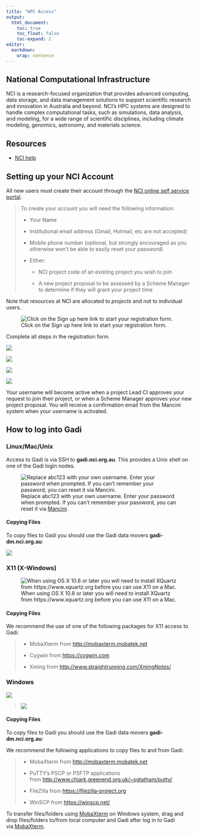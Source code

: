 ```yaml
---
title: "HPC Access"
output:
  html_document:
    toc: true
    toc_float: false
    toc-expand: 2
editor: 
  markdown: 
    wrap: sentence
---
```


## National Computational Infrastructure

NCI is a research-focused organization that provides advanced computing, data storage, and data management solutions to support scientific research and innovation in Australia and beyond.
NCI's HPC systems are designed to handle complex computational tasks, such as simulations, data analysis, and modeling, for a wide range of scientific disciplines, including climate modeling, genomics, astronomy, and materials science.

## Resources

-   [NCI help](https://opus.nci.org.au/display/Help/Getting+Started+at+NCI)

## Setting up your NCI Account

All new users must create their account through the [NCI online self service portal](https://my.nci.org.au/mancini/login?next=/mancini/).

> To create your account you will need the following information:
>
> -   Your Name
>
> -   Institutional email address (Gmail, Hotmail, etc are not accepted)
>
> -   Mobile phone number (optional, but strongly encouraged as you otherwise won't be able to easily reset your password)
>
> -   Either:
>
>     -   NCI project code of an existing project you wish to join
>
>     -   A new project proposal to be assessed by a Scheme Manager to determine if they will grant your project time

Note that resources at NCI are allocated to *projects* and not to individual users.

![Click on the Sign up here link to start your registration form.](images/Screen%20Shot%202023-09-06%20at%2012.32.06%20pm.png)

Complete all steps in the registration form.

![](images/Screen%20Shot%202023-09-06%20at%2012.02.08%20pm.png)

![](images/Screen%20Shot%202023-09-06%20at%2012.02.45%20pm.png)

![](images/Screen%20Shot%202023-09-06%20at%2012.03.44%20pm.png)

![](images/Screen%20Shot%202023-09-06%20at%2012.04.24%20pm.png)

Your username will become active when a project Lead CI approves your request to join their project, or when a Scheme Manager approves your new project proposal.
You will receive a confirmation email from the Mancini system when your username is activated.

## How to log into Gadi

### Linux/Mac/Unix

Access to Gadi is via SSH to **gadi.nci.org.au**.
This provides a Unix shell on one of the Gadi login nodes.

![Replace abc123 with your own username. Enter your password when prompted. If you can't remember your password, you can reset it via [Mancini](https://my.nci.org.au/mancini/reset/password/).](images/Screen%20Shot%202023-09-06%20at%2012.46.10%20pm.png)

#### Copying Files

To copy files to Gadi you should use the Gadi data movers **gadi-dm.nci.org.au**:

![](images/Screen%20Shot%202023-09-06%20at%2012.53.52%20pm.png)

### X11 (X-Windows)

![When using OS X 10.8 or later you will need to install XQuartz from https://www.xquartz.org before you can use X11 on a Mac.](images/Screen%20Shot%202023-09-06%20at%2012.49.39%20pm.png)

#### Copying Files

We recommend the use of one of the following packages for X11 access to Gadi:

> -   MobaXterm from [http://mobaxterm.mobatek.net](http://mobaxterm.mobatek.net/)
>
> -   Cygwin from [https://cygwin.com](https://cygwin.com/)
>
> -   Xming from <http://www.straightrunning.com/XmingNotes/>

### Windows

![](images/Screen%20Shot%202023-09-06%20at%2012.50.53%20pm.png)

> ![](images/putty.gif)

#### Copying Files

To copy files to Gadi you should use the Gadi data movers **gadi-dm.nci.org.au**:

We recommend the following applications to copy files to and from Gadi:

> -   MobaXterm from [http://mobaxterm.mobatek.net](http://mobaxterm.mobatek.net/)
>
> -   PuTTY's PSCP or PSFTP applications from <http://www.chiark.greenend.org.uk/~sgtatham/putty/>
>
> -   FileZilla from [https://filezilla-project.org](https://filezilla-project.org/)
>
> -   WinSCP from [https://winscp.net/](https://winscp.net/eng/index.php)

To transfer files/folders using [MobaXterm](https://mobaxterm.mobatek.net/) on Windows system, drag and drop files/folders to/from local computer and Gadi after log in to Gadi via [MobaXterm](https://mobaxterm.mobatek.net/).
